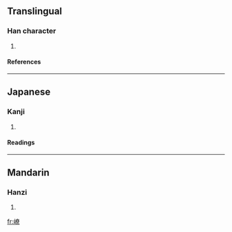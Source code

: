 ==Translingual==
===Han character===
{{Han char|rn=46|rad=山|as=12|sn=15|four=|canj=山大金火 (UKCF)}}
# {{defn|Han|sort=山12}}
====References====
{{Han ref|kx=0319.470|dkj=08479|dj=0620.060|hdz=10797.060|uh=5D9B|ud=23963}}
----
==Japanese==
===Kanji===
{{ja-kanji|grade=|rs=山12}}
# {{defn|Japanese}} 
====Readings====
{{ja-readings|on=[[りょう]] (ryō)|kun=}}
----
==Mandarin==
===Hanzi===
{{cmn-hanzi|pin=[[liáo]] (liao2)|wg=liao<sup>2</sup>}}
# {{defn|Mandarin}}

[[fr:嶛]]